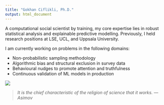 ```yaml
---
title: "Gokhan Ciflikli, Ph.D."
output: html_document
---
```


A computational social scientist by training, my core expertise lies in robust statistical analysis and explainable predictive modelling. Previously, I held research positions at LSE, UCL, and Uppsala University.

I am currently working on problems in the following domains:

- Non-probabilistic sampling methodology
- Algorithmic bias and structural exclusion in survey data
- Behavioural nudges to promote attention and truthfulness
- Continuous validation of ML models in production

![](/conjure_data.JPG)

>_It is the chief characteristic of the religion of science that it works. ---Asimov_

<!--Click [here](/Gokhan_Ciflikli_Resume.pdf) for my resume.--->